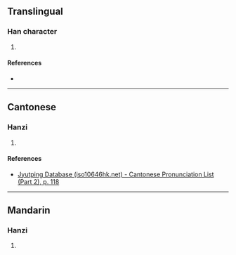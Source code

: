 {{character info/new}}
==Translingual==

===Han character===
{{Han char|rn=64|rad=手|as=11|sn=14|four=57053|canj=QSEQ|ids=⿰扌犀}}

# {{defn|Han|sort=手11}}

====References====
* {{Han ref|kx=0450.240|dkj=12675|hdz=31964.010|uh=6468|ud=25704|bh=E5BA|bd=58810}}

----

==Cantonese==

===Hanzi===
{{yue-hanzi|jyut=[[naai4]], [[laai4]]|y=naai4, laai4}}

# {{defn|lang=yue|sort=手11}}

====References====
* [http://www.iso10646hk.net/jp/document/download.jsp Jyutping Database (iso10646hk.net) - Cantonese Pronunciation List (Part 2), p. 118]

----

==Mandarin==

===Hanzi===
{{cmn-hanzi|pin=[[nái]] ([[nai2]]), [[mā]] ([[ma1]])|wg=nai<sup>2</sup>, ma<sup>1</sup>}}

# {{defn|lang=cmn|sort=手11}}